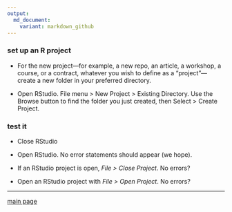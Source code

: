 ```yaml
---
output:
  md_document:
    variant: markdown_github
---
```




### set up an R project 

- For the new project---for example, a new repo, an article, a workshop, a course, or a contract, whatever you wish to define as a "project"---create a new folder in your preferred directory. 

- Open RStudio. File menu > New Project > Existing Directory. Use the Browse button to find the folder you just created, then Select > Create Project. 

### test it 

- Close RStudio 

- Open RStudio. No error statements should appear (we hope). 

- If an RStudio project is open, *File > Close Project*. No errors? 

- Open an RStudio project with *File > Open Project*. No
errors? 

---

[main page](../README.md)



